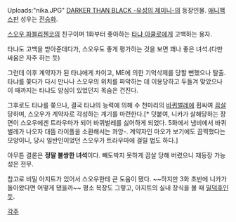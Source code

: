 Uploads:"nika.JPG"
[[DARKER THAN BLACK -유성의 제미니-]]의 등장인물. [[애니맥스]]판 성우는 [[전승화]].

[[스오우 파블리첸코]]의 친구이며 1화부터 좋아하는 [[타냐 아쿨로]]에게 고백하는 용자.

타냐도 고백을 받아준데다가, 스오우도 좋게 평가하는 것을 보면 꽤나 좋은 녀석.(다만 싸움은 자주 하는 듯)

그런데 이후 계약자가 된 타냐에게 차이고, ME에 의한 기억삭제를 당할 뻔했으나 탈출. 타냐를 쫓다가 다시 만나나 스오우의 위치를 파악하는 데 이용당하고 두들겨 맞았으나 이 때까지는 타냐도 양심이 있었던지 목숨은 건진다.

그후로도 타냐를 쫒으나, 결국 타냐의 능력에 의해 수 천마리의 [[바퀴벌레]]에 휩싸여 [[끔살]] 당하며, 스오우가 계약자로 각성하는 계기를 마련한다.[* 덧붙여, 니카가 살해당하는 장면이 스오우에겐 트라우마가 되어 바퀴벌레를 싫어하게 되었다. 5화에서 냄비에서 바퀴벌레가 나오자 대뜸 라이플을 소환해서는 콰앙-. 계약자인 마오가 보기에도 끔찍했다는 모양이니, 당시 일반인이었던 스오우가 트라우마에 걸릴 법도 하다.]

아무튼 결론은 '''정말 불쌍한 녀석'''이다. 빼도박지 못하게 끔살 당해 버렸으니 재등장 가능성은 전무.

참고로 비밀 아지트가 있어서 스오우한테 큰 도움이 됐다. ~~하지만 3화 초반에 니카가 돌아왔다면 어떻게 됐을까~~ 평소 복장도 그렇고, 아지트의 실내 장식을 볼 때 [[밀덕후]]인듯.

[[각주]]
